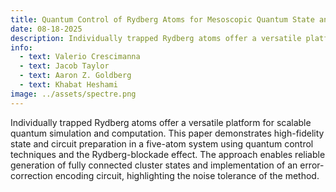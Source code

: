 ```yaml
---
title: Quantum Control of Rydberg Atoms for Mesoscopic Quantum State and Circuit Preparation
date: 08-18-2025
description: Individually trapped Rydberg atoms offer a versatile platform for scalable quantum simulation and computation.  This paper demonstrates high-fidelity state and circuit preparation in a five-atom system using quantum control techniques and the Rydberg-blockade effect.  The approach enables reliable generation of fully connected cluster states and implementation of an error-correction encoding circuit, highlighting the noise tolerance of the method.
info:
  - text: Valerio Crescimanna
  - text: Jacob Taylor
  - text: Aaron Z. Goldberg
  - text: Khabat Heshami
image: ../assets/spectre.png
---
```


Individually trapped Rydberg atoms offer a versatile platform for scalable quantum simulation and computation.  This paper demonstrates high-fidelity state and circuit preparation in a five-atom system using quantum control techniques and the Rydberg-blockade effect.  The approach enables reliable generation of fully connected cluster states and implementation of an error-correction encoding circuit, highlighting the noise tolerance of the method.

